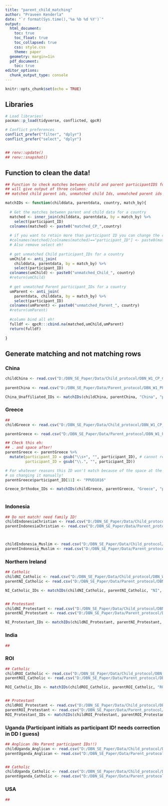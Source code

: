 ---
title: "parent_child_matching"
author: "Praveen Kenderla"
date: "`r format(Sys.time(),'%a %b %d %Y')`"
output:
  html_document:
    toc: true
    toc_float: true
    toc_collapsed: true
    css: style.css
    theme: paper
  geometry: margin=1in
  pdf_document:
    toc: true
editor_options:
  chunk_output_type: console
---

```{r setup, include=FALSE}
knitr::opts_chunk$set(echo = TRUE)
```


## Libraries
```{r libraries}
# Load libraries!
pacman::p_load(tidyverse, conflicted, qpcR)

# Conflict preferences
conflict_prefer("filter", "dplyr")
conflict_prefer("select", "dplyr")


## renv::update()
## renv::snapshot()

```


## Function to clean the data!
```{r}
## Function to check matches between child and parent participantIDS for a country
## will give output of three columns: 
## matched child parent ids, unmatched child Ids, unmatched parent ids for a country

matchIDs <- function(childdata, parentdata, country, match_by){
  
  # Get the matches between parent and child data for a country
  matched <- inner_join(childdata, parentdata, by = match_by) %>% 
    select(participant_ID)
  colnames(matched) <- paste0("matched_CP_",country)
  
  # if you want to retain more than participant ID you can change the colnames
  #colnames(matched)[colnames(matched)=="participant_ID"] <- paste0(matched_CP_",country)
  # Also remove select eh!
  
  # get unmatched Child participant_IDs for a country
  umChild <- anti_join(
    childdata, parentdata, by = match_by) %>% 
    select(participant_ID)
  colnames(umChild) <- paste0("unmatched_Child_", country)
  #return(umChild)
  
  # get unmatched Parent participant_IDs for a country
  umParent <- anti_join(
    parentdata, childdata, by = match_by) %>% 
    select(participant_ID)
  colnames(umParent) <- paste0("unmatched_Parent_", country)
  #return(umParent)
  
  #column bind all eh!
  fulldf <- qpcR:::cbind.na(matched,umChild,umParent)
  return(fulldf)
  
}

```


## Generate matching and not matching rows
### China
```{r}

childChina <- read.csv("D:/DBN_SE_Paper/Data/Child_protocol/DBN_W1_CP_China_Unaffiliated_Essentialism_task.csv")
  
parentChina <- read.csv("D:/DBN_SE_Paper/Data/Parent_protocol/DBN_W1_PP_China_Unaffiliated_Demographics.csv")

China_Unaffiliated_IDs <- matchIDs(childChina, parentChina, "China", "participant_ID")

```


### Greece
```{r}
## 
childGreece <- read.csv("D:/DBN_SE_Paper/Data/Child_protocol/DBN_W1_CP_Greece_Christian_Essentialism_task.csv")

parentGreece <- read.csv("D:/DBN_SE_Paper/Data/Parent_protocol/DBN_W1_PP_Greece_Christian_Orthodox_Demographics.csv")

## Check this eh: 
## . and space after!
parentGreece <- parentGreece %>% 
  mutate(participant_ID = gsub("\\s+", "", participant_ID), # cannot remove spaces after digits! need more
         participant_ID = gsub("\\.", "", participant_ID))

# For whatever reasons this ID won't match because of the space at the end of digits:
# so changing it manually!
parentGreece$participant_ID[11] <- "PPUD1016"

Greece_Orthodox_IDs <- matchIDs(childGreece, parentGreece, "Greece", "participant_ID")
  
```


### Indonesia
```{r}
## Do not match! need family ID!
childIndonesiaChristian <- read.csv("D:/DBN_SE_Paper/Data/Child_protocol/DBN_W1_CP_Indonesia_Christian_Essentialism_task.csv")
parentIndonesiaChristian <- read.csv("D:/DBN_SE_Paper/Data/Parent_protocol/DBN_W1_PP_Indonesia_Christian_Demographics.csv")



childIndonesia_Muslim <- read.csv("D:/DBN_SE_Paper/Data/Child_protocol/DBN_W1_CP_Indonesia_Muslim_Essentialism_task.csv")
parentIndonesia_Muslim <- read.csv("D:/DBN_SE_Paper/Data/Parent_protocol/DBN_W1_PP_Indonesia_Muslim_Demographics.csv")

```


### Northern Ireland
```{r}
## Catholic
childNI_Catholic <- read.csv("D:/DBN_SE_Paper/Data/Child_protocol/DBN_W1_CP_NI_Catholic_Essentialism_task.csv")
parentNI_Catholic <- read.csv("D:/DBN_SE_Paper/Data/Parent_protocol/DBN_W1_PP_NI_Catholic_Demographics.csv")

NI_Catholic_IDs <- matchIDs(childNI_Catholic, parentNI_Catholic, "NI", "participant_ID")


## Protestant
childNI_Protestant <- read.csv("D:/DBN_SE_Paper/Data/Child_protocol/DBN_W1_CP_NI_Protestant_Essentialism_task.csv")
parentNI_Protestant <- read.csv("D:/DBN_SE_Paper/Data/Parent_protocol/DBN_W1_PP_NI_Protestant_Demographics.csv")

NI_Protestant_IDs <- matchIDs(childNI_Protestant, parentNI_Protestant, "NI", "participant_ID")

```


### India
```{r}
##


```


### ROI
```{r}
## Catholic
childROI_Catholic <- read.csv("D:/DBN_SE_Paper/Data/Child_protocol/DBN_W1_CP_ROI_Protestant_Essentialism_task.csv")
parentROI_Catholic <- read.csv("D:/DBN_SE_Paper/Data/Parent_protocol/DBN_W1_PP_ROI_Catholic_Demographics.csv")

ROI_Catholic_IDs <- matchIDs(childROI_Catholic, parentROI_Catholic, "ROI", "participant_ID")


## Protestant
childROI_Protestant <- read.csv("D:/DBN_SE_Paper/Data/Child_protocol/DBN_W1_CP_ROI_Protestant_Essentialism_task.csv")
parentROI_Protestant <- read.csv("D:/DBN_SE_Paper/Data/Parent_protocol/DBN_W1_PP_ROI_Protestant_Demographics.csv")
ROI_Protestant_IDs <- matchIDs(childROI_Protestant, parentROI_Protestant, "ROI", "participant_ID")

```


### Uganda (Participant initials as participant ID! needs correction in DD I guess)
```{r}
## Anglican (No Parent participant IDs!!)
childUganda_Anglican <- read.csv("D:/DBN_SE_Paper/Data/Child_protocol/DBN_W1_CP_Uganda_Anglican_Essentialism_task.csv")
parentUganda_Anglican <- read.csv("D:/DBN_SE_Paper/Data/Parent_protocol/DBN_W1_PP_Uganda_Anglican_Demographics.csv")


## Catholic
childUganda_Catholic <- read.csv("D:/DBN_SE_Paper/Data/Child_protocol/DBN_W1_CP_Uganda_Catholic_Essentialism_task.csv")
parentUganda_Catholic <- read.csv("D:/DBN_SE_Paper/Data/Parent_protocol/DBN_W1_PP_Uganda_Catholic_Demographics.csv")

```


### USA
```{r}
##


```












